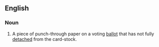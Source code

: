 ==English==

===Noun===
{{en-noun|sg=[[hanging]] [[chad]]}}

# A piece of punch-through paper on a voting [[ballot]] that has not fully [[detach]]ed from the card-stock.